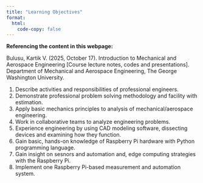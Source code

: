 ```yaml
---
title: "Learning Objectives"
format: 
  html:
    code-copy: false
---
```


<html>
<head>
    <style>
        body {
            -webkit-user-select: none; /* Safari */
            -moz-user-select: none; /* Firefox */
            -ms-user-select: none; /* IE10+/Edge */
            user-select: none; /* Standard */
        }
    </style>
</head>
<body>

:::{.callout-important}
**Referencing the content in this webpage:**

Bulusu, Kartik V. (2025, October 17). Introduction to Mechanical and Aerospace Engineering [Course lecture notes, codes and presentations]. Department of Mechanical and Aerospace Engineering, The George Washington University.
:::

<!-- ## Course Learning Outcomes -->
1. Describe activities and responsibilities of professional engineers.
2. Demonstrate professional problem solving methodology and facility with estimation.
3. Apply basic mechanics principles to analysis of mechanical/aerospace engineering.
4. Work in collaborative teams to analyze engineering problems.
5. Experience engineering by using CAD modeling software, dissecting devices and examining how they function.
6. Gain basic, hands-on knowledge of Raspberry Pi hardware with Python programming language.
7. Gain insight on sesnors and automation and, edge computing strategies with the Raspberry Pi.
8. Implement one Raspberry Pi-based measurement and automation system.
<!-- 8. Gain exposure to IoT automation platforms such as ThingSpeak  -->
<!-- 5. Gain insight on edge computing strategies with the Raspberry Pi -->
<!-- 6. Gain understanding of industry 4.0 exposure via invited speakers and case studies -->



